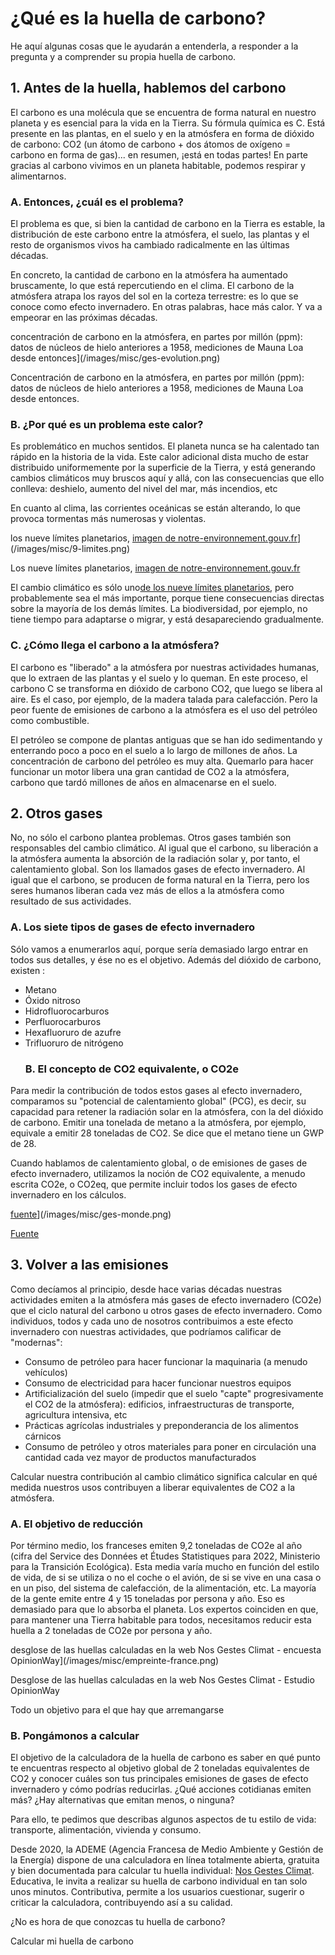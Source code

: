 # ¿Qué es la huella de carbono?

He aquí algunas cosas que le ayudarán a entenderla, a responder a la pregunta y a comprender su propia huella de carbono.

## 1. Antes de la huella, hablemos del carbono

El carbono es una molécula que se encuentra de forma natural en nuestro planeta y es esencial para la vida en la Tierra. Su fórmula química es C. Está presente en las plantas, en el suelo y en la atmósfera en forma de dióxido de carbono: CO2 (un átomo de carbono + dos átomos de oxígeno = carbono en forma de gas)... en resumen, ¡está en todas partes! En parte gracias al carbono vivimos en un planeta habitable, podemos respirar y alimentarnos.

### A. Entonces, ¿cuál es el problema?

El problema es que, si bien la cantidad de carbono en la Tierra es estable, la distribución de este carbono entre la atmósfera, el suelo, las plantas y el resto de organismos vivos ha cambiado radicalmente en las últimas décadas.

En concreto, la cantidad de carbono en la atmósfera ha aumentado bruscamente, lo que está repercutiendo en el clima. El carbono de la atmósfera atrapa los rayos del sol en la corteza terrestre: es lo que se conoce como efecto invernadero. En otras palabras, hace más calor. Y va a empeorar en las próximas décadas.

concentración de carbono en la atmósfera, en partes por millón (ppm): datos de núcleos de hielo anteriores a 1958, mediciones de Mauna Loa desde entonces](/images/misc/ges-evolution.png)

Concentración de carbono en la atmósfera, en partes por millón (ppm): datos de núcleos de hielo anteriores a 1958, mediciones de Mauna Loa desde entonces.

### B. ¿Por qué es un problema este calor?

Es problemático en muchos sentidos. El planeta nunca se ha calentado tan rápido en la historia de la vida. Este calor adicional dista mucho de estar distribuido uniformemente por la superficie de la Tierra, y está generando cambios climáticos muy bruscos aquí y allá, con las consecuencias que ello conlleva: deshielo, aumento del nivel del mar, más incendios, etc

En cuanto al clima, las corrientes oceánicas se están alterando, lo que provoca tormentas más numerosas y violentas.

los nueve límites planetarios, <a href="https://www.notre-environnement.gouv.fr/themes/societe/article/limites-planetaires">imagen de notre-environnement.gouv.fr</a>](/images/misc/9-limites.png)

Los nueve límites planetarios, <a href="https://www.notre-environnement.gouv.fr/themes/societe/article/limites-planetaires">imagen de notre-environnement.gouv.fr</a>

El cambio climático es sólo uno<a href="https://nosgestesclimat.fr/blog/carbone-empreinte-parmi-autres">de los nueve límites planetarios</a>, pero probablemente sea el más importante, porque tiene consecuencias directas sobre la mayoría de los demás límites. La biodiversidad, por ejemplo, no tiene tiempo para adaptarse o migrar, y está desapareciendo gradualmente.

### C. ¿Cómo llega el carbono a la atmósfera?

El carbono es "liberado" a la atmósfera por nuestras actividades humanas, que lo extraen de las plantas y el suelo y lo queman. En este proceso, el carbono C se transforma en dióxido de carbono CO2, que luego se libera al aire. Es el caso, por ejemplo, de la madera talada para calefacción. Pero la peor fuente de emisiones de carbono a la atmósfera es el uso del petróleo como combustible.

El petróleo se compone de plantas antiguas que se han ido sedimentando y enterrando poco a poco en el suelo a lo largo de millones de años. La concentración de carbono del petróleo es muy alta. Quemarlo para hacer funcionar un motor libera una gran cantidad de CO2 a la atmósfera, carbono que tardó millones de años en almacenarse en el suelo.

## 2. Otros gases

No, no sólo el carbono plantea problemas. Otros gases también son responsables del cambio climático. Al igual que el carbono, su liberación a la atmósfera aumenta la absorción de la radiación solar y, por tanto, el calentamiento global. Son los llamados gases de efecto invernadero. Al igual que el carbono, se producen de forma natural en la Tierra, pero los seres humanos liberan cada vez más de ellos a la atmósfera como resultado de sus actividades.

### A. Los siete tipos de gases de efecto invernadero

Sólo vamos a enumerarlos aquí, porque sería demasiado largo entrar en todos sus detalles, y ése no es el objetivo. Además del dióxido de carbono, existen :

- Metano
- Óxido nitroso
- Hidrofluorocarburos
- Perfluorocarburos
- Hexafluoruro de azufre
- Trifluoruro de nitrógeno
  ### B. El concepto de CO2 equivalente, o CO2e

Para medir la contribución de todos estos gases al efecto invernadero, comparamos su "potencial de calentamiento global" (PCG), es decir, su capacidad para retener la radiación solar en la atmósfera, con la del dióxido de carbono. Emitir una tonelada de metano a la atmósfera, por ejemplo, equivale a emitir 28 toneladas de CO2. Se dice que el metano tiene un GWP de 28.

Cuando hablamos de calentamiento global, o de emisiones de gases de efecto invernadero, utilizamos la noción de CO2 equivalente, a menudo escrita CO2e, o CO2eq, que permite incluir todos los gases de efecto invernadero en los cálculos.

<a href="https://www.futura-sciences.com/planete/actualites/climatologie-taux-gaz-effet-serre-atmosphere-battent-tous-records-60411/">fuente</a>](/images/misc/ges-monde.png)

<a href="https://www.futura-sciences.com/planete/actualites/climatologie-taux-gaz-effet-serre-atmosphere-battent-tous-records-60411/">Fuente</a>

## 3. Volver a las emisiones

Como decíamos al principio, desde hace varias décadas nuestras actividades emiten a la atmósfera más gases de efecto invernadero (CO2e) que el ciclo natural del carbono u otros gases de efecto invernadero. Como individuos, todos y cada uno de nosotros contribuimos a este efecto invernadero con nuestras actividades, que podríamos calificar de "modernas":

- Consumo de petróleo para hacer funcionar la maquinaria (a menudo vehículos)
- Consumo de electricidad para hacer funcionar nuestros equipos
- Artificialización del suelo (impedir que el suelo "capte" progresivamente el CO2 de la atmósfera): edificios, infraestructuras de transporte, agricultura intensiva, etc
- Prácticas agrícolas industriales y preponderancia de los alimentos cárnicos
- Consumo de petróleo y otros materiales para poner en circulación una cantidad cada vez mayor de productos manufacturados

Calcular nuestra contribución al cambio climático significa calcular en qué medida nuestros usos contribuyen a liberar equivalentes de CO2 a la atmósfera.

### A. El objetivo de reducción

Por término medio, los franceses emiten 9,2 toneladas de CO2e al año (cifra del Service des Données et Études Statistiques para 2022, Ministerio para la Transición Ecológica). Esta media varía mucho en función del estilo de vida, de si se utiliza o no el coche o el avión, de si se vive en una casa o en un piso, del sistema de calefacción, de la alimentación, etc. La mayoría de la gente emite entre 4 y 15 toneladas por persona y año. Eso es demasiado para que lo absorba el planeta. Los expertos coinciden en que, para mantener una Tierra habitable para todos, necesitamos reducir esta huella a 2 toneladas de CO2e por persona y año.

desglose de las huellas calculadas en la web Nos Gestes Climat - encuesta OpinionWay](/images/misc/empreinte-france.png)

Desglose de las huellas calculadas en la web Nos Gestes Climat - Estudio OpinionWay

Todo un objetivo para el que hay que arremangarse

### B. Pongámonos a calcular

El objetivo de la calculadora de la huella de carbono es saber en qué punto te encuentras respecto al objetivo global de 2 toneladas equivalentes de CO2 y conocer cuáles son tus principales emisiones de gases de efecto invernadero y cómo podrías reducirlas. ¿Qué acciones cotidianas emiten más? ¿Hay alternativas que emitan menos, o ninguna?

Para ello, te pedimos que describas algunos aspectos de tu estilo de vida: transporte, alimentación, vivienda y consumo.

Desde 2020, la ADEME (Agencia Francesa de Medio Ambiente y Gestión de la Energía) dispone de una calculadora en línea totalmente abierta, gratuita y bien documentada para calcular tu huella individual: <a href="https://nosgestesclimat.fr/">Nos Gestes Climat</a>. Educativa, le invita a realizar su huella de carbono individual en tan solo unos minutos. Contributiva, permite a los usuarios cuestionar, sugerir o criticar la calculadora, contribuyendo así a su calidad.

¿No es hora de que conozcas tu huella de carbono?

<ButtonLink href="https://nosgestesclimat.fr/calculateur/bilan?mtm_campaign=blog-simu&mtm_kwd=empreinte-climat">
  <span>Calcular mi huella de carbono</span>
</ButtonLink>
